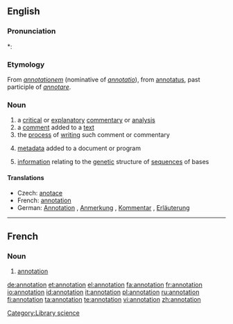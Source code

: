 ==English==

===Pronunciation===
*: {{rhymes|eɪʃǝn}}

===Etymology===
From {{etyl|la}} ''[[annotationem]]'' (nominative of ''[[annotatio]]''), from [[annotatus]], past participle of ''[[annotare]]''.

===Noun===
{{wikipedia}}
{{en-noun}}

# a [[critical]] or [[explanatory]] [[commentary]] or [[analysis]]
# a [[comment]] added to a [[text]]
# the [[process]] of [[writing]] such comment or commentary
#{{computing}} [[metadata]] added to a document or program
#{{genetics}} [[information]] relating to the [[genetic]] structure of [[sequence]]s of bases

====Translations====
* Czech: [[anotace]] {{f}}
* French: [[#French|annotation]] {{f}}
* German: [[ Annotation]] {{f}}, [[Anmerkung]] {{f}}, [[Kommentar]] {{m}}, [[Erläuterung]] {{f}}

[[Category:Library science]]

----

==French==

===Noun===
{{fr-noun|f}}

# [[#Noun|annotation]]

[[de:annotation]]
[[et:annotation]]
[[el:annotation]]
[[fa:annotation]]
[[fr:annotation]]
[[io:annotation]]
[[id:annotation]]
[[it:annotation]]
[[pl:annotation]]
[[ru:annotation]]
[[fi:annotation]]
[[ta:annotation]]
[[te:annotation]]
[[vi:annotation]]
[[zh:annotation]]